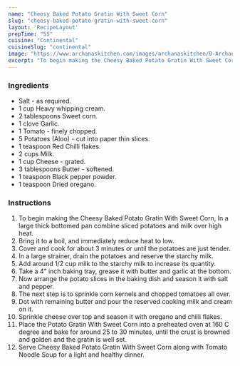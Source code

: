 ---
name: "Cheesy Baked Potato Gratin With Sweet Corn"
slug: "cheesy-baked-potato-gratin-with-sweet-corn"
layout: 'RecipeLayout'
prepTime: "55"
cuisine: "Continental"
cuisineSlug: "continental"
image: "https://www.archanaskitchen.com/images/archanaskitchen/0-Archanas-Kitchen-Recipes/2018/Sweet_Corn_and_Potato_Gratin_Recipe-1.jpg"
excerpt: "To begin making the Cheesy Baked Potato Gratin With Sweet Corn, In a large thick bottomed pan combine sliced potatoes and milk over high heat"
---

### Ingredients

- Salt - as required.
- 1 cup Heavy whipping cream.
- 2 tablespoons Sweet corn.
- 1 clove Garlic.
- 1 Tomato - finely chopped.
- 5 Potatoes (Aloo) - cut into paper thin slices.
- 1 teaspoon Red Chilli flakes.
- 2 cups Milk.
- 1 cup Cheese - grated.
- 3 tablespoons Butter - softened.
- 1 teaspoon Black pepper powder.
- 1 teaspoon Dried oregano.

### Instructions

1. To begin making the Cheesy Baked Potato Gratin With Sweet Corn, In a large thick bottomed pan combine sliced potatoes and milk over high heat.
1. Bring it to a boil, and immediately reduce heat to low.
1. Cover and cook for about 3 minutes or until the potatoes are just tender.
1. In a large strainer, drain the potatoes and reserve the starchy milk.
1. Add around 1/2 cup milk to the starchy milk to increase its quantity.
1. Take a 4" inch baking tray, grease it with butter and garlic at the bottom.
1. Now arrange the potato slices in the baking dish and season it with salt and pepper.
1. The next step is to sprinkle corn kernels and chopped tomatoes all over.
1. Dot with remaining butter and pour the reserved cooking milk and cream on it.
1. Sprinkle cheese over top and season it with oregano and chilli flakes.
1. Place the Potato Gratin With Sweet Corn into a preheated oven at 160 C degree and bake for around 25 to 30 minutes, until the crust is browned and golden and the gratin is well set.
1. Serve Cheesy Baked Potato Gratin With Sweet Corn along with Tomato Noodle Soup for a light and healthy dinner.
